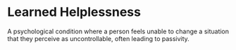# Learned Helplessness

A psychological condition where a person feels unable to change a situation that they perceive as uncontrollable, often leading to passivity.
